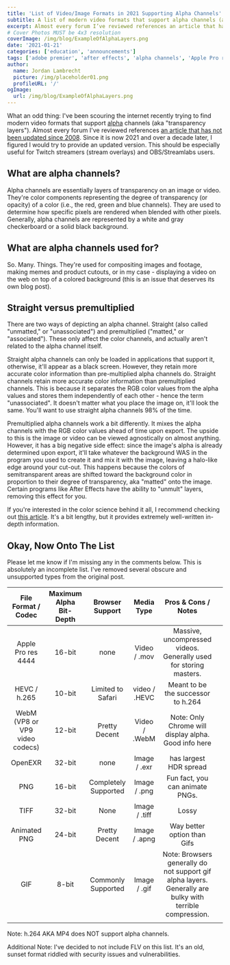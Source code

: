 ```yaml
---
title: 'List of Video/Image Formats in 2021 Supporting Alpha Channels'
subtitle: A list of modern video formats that support alpha channels (aka “transparency layers”)
excerpt: Almost every forum I’ve reviewed references an article that has not been updated since 2008. Since it is now 2021 and over a decade later, I figured I would try to provide an updated version. This should be especially useful for Twitch streamers (stream overlays) and OBS/Streamlabs users.
# Cover Photos MUST be 4x3 resolution
coverImage: /img/blog/ExampleOfAlphaLayers.png
date: '2021-01-21'
categories: ['education', 'announcements']
tags: ['adobe premier', 'after effects', 'alpha channels', 'Apple Pro res 4444', 'OBS/Streamlabs', 'transparency', 'Twitch', 'video codecs', 'video production']
author:
  name: Jordan Lambrecht
  picture: /img/placeholder01.png
  profileURL: '/'
ogImage:
  url: /img/blog/ExampleOfAlphaLayers.png
---
```

What an odd thing: I've been scouring the internet recently trying to find modern video formats that support [alpha](https://en.wikipedia.org/wiki/Alpha_compositing) channels (aka "transparency layers"). Almost every forum I've reviewed references [an article that has not been updated since 2008](https://www.digitalrebellion.com/blog/posts/list_of_video_formats_supporting_alpha_channels). Since it is now 2021 and over a decade later, I figured I would try to provide an updated version. This should be especially useful for Twitch streamers (stream overlays) and OBS/Streamlabs users.

What are alpha channels?
------------------------

Alpha channels are essentially layers of transparency on an image or video. They're color components representing the degree of transparency (or opacity) of a color (i.e., the red, green and blue channels). They are used to determine how specific pixels are rendered when blended with other pixels. Generally, alpha channels are represented by a white and gray checkerboard or a solid black background.

What are alpha channels used for?
---------------------------------

So. Many. Things. They're used for compositing images and footage, making memes and product cutouts, or in my case - displaying a video on the web on top of a colored background (this is an issue that deserves its own blog post).

Straight versus premultiplied
-----------------------------

There are two ways of depicting an alpha channel. Straight (also called "unmatted," or "unassociated") and premultiplied ("matted," or "associated"). These only affect the color channels, and actually aren't related to the alpha channel itself.

Straight alpha channels can only be loaded in applications that support it, otherwise, it'll appear as a black screen. However, they retain more accurate color information than pre-multiplied alpha channels do. Straight channels retain more accurate color information than premultiplied channels. This is because it separates the RGB color values from the alpha values and stores them independently of each other - hence the term "unassociated". It doesn't matter what you place the image on, it'll look the same. You'll want to use straight alpha channels 98% of the time.

Premultiplied alpha channels work a bit differently. It mixes the alpha channels with the RGB color values ahead of time upon export. The upside to this is the image or video can be viewed agnostically on almost anything. However, it has a big negative side effect: since the image's alpha is already determined upon export, it'll take whatever the background WAS in the program you used to create it and mix it with the image, leaving a halo-like edge around your cut-out. This happens because the colors of semitransparent areas are shifted toward the background color in proportion to their degree of transparency, aka "matted" onto the image. Certain programs like After Effects have the ability to "unmult" layers, removing this effect for you.

If you're interested in the color science behind it all, I recommend checking out [this article](https://www.provideocoalition.com/alpha-channels-premultiplied-vs-straight/). It's a bit lengthy, but it provides extremely well-written in-depth information.

Okay, Now Onto The List
-----------------------

Please let me know if I'm missing any in the comments below. This is absolutely an incomplete list. I've removed several obscure and unsupported types from the original post.


|       File Format / Codec      | Maximum Alpha Bit-Depth |    Browser Support   |   Media Type  |                                            Pros & Cons / Notes                                           |   |
|:------------------------------:|:-----------------------:|:--------------------:|:-------------:|:--------------------------------------------------------------------------------------------------------:|:-:|
|       Apple Pro res 4444       |          16-bit         |         none         |  Video / .mov |                     Massive, uncompressed videos. Generally used for storing masters.                    |   |
|          HEVC / h.265          |          10-bit         |   Limited to Safari  | video / .HEVC |                                    Meant to be the successor to h.264                                    |   |
| WebM (VP8 or VP9 video codecs) |          12-bit         |     Pretty Decent    | Video / .WebM |                           Note: Only Chrome will display alpha. Good info here                           |   |
|             OpenEXR            |          32-bit         |         none         |  Image / .exr |                                          has largest HDR spread                                          |   |
|               PNG              |          16-bit         | Completely Supported |  Image / .png |                                      Fun fact, you can animate PNGs.                                     |   |
|              TIFF              |          32-bit         |         None         | Image / .tiff |                                                   Lossy                                                  |   |
|          Animated PNG          |          24-bit         |     Pretty Decent    | Image / .apng |                                        Way better option than Gifs                                       |   |
|               GIF              |          8-bit          |  Commonly Supported  |  Image / .gif | Note: Browsers generally do not support gif alpha layers. Generally are bulky with terrible compression. |   |
|                                |                         |                      |               |                                                                                                          |   |


Note: h.264 AKA MP4 does NOT support alpha channels.

Additional Note: I've decided to not include FLV on this list. It's an old, sunset format riddled with security issues and vulnerabilities.
